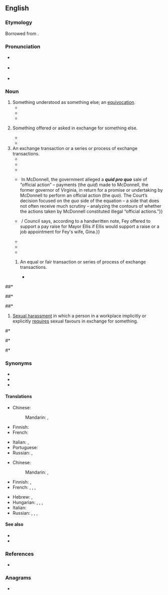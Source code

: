 ==English==
{{was wotd|2009|August|17}}

===Etymology===
Borrowed from {{bor|en|la|[[quid]] [[prō]] [[quō]]|lit=something for something}}.

===Pronunciation===
* {{a|UK}} {{IPA|en|/ˌkwɪd.pɹəʊˈkwəʊ/}}
* {{a|US}} {{IPA|en|/ˌkwɪd.pɹoʊˈkwoʊ/}}
* {{audio|en|en-au-quid pro quo.ogg|Audio (AU)}}

===Noun===
{{en-noun|quae pro quibus|quid pro quibus|quid pro quos}}

# Something understood as something else; an [[equivocation]].
#* {{quote-book|en|year=1844|by={{w|Arthur Schopenhauer}}|type=translation|author=[[s:Author:Richard Burdon Haldane|Richard Burdon Haldane]]|title=[[s:The World as Will and Representation/First Book|''The World as Will and Representation'', 2nd edition, first book]]|section=13|passage=The misunderstanding of the word or the '''quid pro quo''' is the unintentional pun, and is related to it exactly as folly is to wit.}}
#* {{quote-book|en|year=1912|by=[[w:Fyodor Dostoevsky|Fyodor Dostoevsky]]|type=translation|author=[[s:Constance Garnett|Constance Garnett]]|title=[[s:The Brothers Karamazov/Book V/Chapter 5|The Brothers Karamazov]]|section=part II, book V, chapter 5|passage=&ldquo;Is it simply a wild fantasy, or a mistake on the part of the old man &mdash; some impossible '''quid pro quo'''?&rdquo;}}
#* {{quote-book|en|year=1982 |title=Esthetics of Music |author=Carl Dahlhaus|page=52 |ISBN=|passage=His argument was formulated, not without reason, as a paradox, a '''quid pro quo''' of opposing concepts: form is declared to be content, thus its own opposite.}}
# {{lb|en|especially||legal}} Something offered or asked in exchange for something else.
#* {{quote-book|en|year=2002|author=Barry G. Silverman|title=[[s:Sklar v. Commissioner of Internal Revenue - Concurrence by Judge Silverman (2002)|Sklar v. Commissioner of Internal Revenue - Concurrence by Judge Silverman (2002)]]|passage=Section 170 states that '''quid pro quo''' donations, for which a taxpayer receives something in return, are not deductible.}}
#* {{quote-book|en|year=2014 |title=Nice Girls Don't Get the Corner Office|author=Lois P. Frankel| passage=People don't like to talk about it, but inherent to every relationship there's a '''quid pro quo'''— something that's exchanged in return for something else. The '''quid pro quo''' can be obvious, such as ''I give you a salary and in return I expect you to do a good job'', or more subtly, ''I give you a recommendation and in turn expect you'll help me get my expense check processed faster''. It's an unspoken system of bartering that goes on in relationships. Women aren't very good at capitalizing on the '''quid pro quo'''. Instead, they give away favors and expect little or nothing in return.}}
# An exchange transaction or a series or process of exchange transactions.
#* {{quote-book|en|title=Corporate Welfare Policy and the Welfare State| author=Davita Silfen Glasberg, ‎Daniel L. Skidmore| page=138| year=1997| passage=More importantly, the Chrysler bailout produced a '''quid pro quo''' wherein Congress agreed to pass bank deregulation legislation if banks agreed to convert substantial amounts of Chrysler's debt to equity.}}
#* {{quote-book|en|year=2006 |title=Administration of Government Contracts |author=John Cibinic, Jr., ‎Ralph C. Nash, ‎James F. Nagle |page=84| passage=The requisite intent is proved by showing a '''quid pro quo'''—an expectation of a favorable official act in return for the bribe.}}
#* {{quote-book|en|year=2012 |title=Tax Planning and Compliance for Tax-Exempt Organizations|author=Jody Blazek| passage=Neither the envelope nor the entry form indicated whether a donation was enclosed. Because there was no obligation to pay to enter the sweepstakes, payments voluntarily sent were fully deductible. No '''quid pro quo''' occurred.}}
#* {{quote-journal|en|date=July 13, 2016| title=SCOTUS ''Quid Pro Quo'' Analysis in McDonnell May Broadly Affect Bribery & Insider Trading Prosecutions| journal=Forbes| author=Robert Anello| passage=All are based on the concept of '''''quid pro quo''''', or “this for that” – the exchange of one thing for another.&nbsp;{{...}}&nbsp;In McDonnell, the government alleged a '''''quid pro quo''''' sale of “official action” – payments (the ''quid'') made to McDonnell, the former governor of Virginia, in return for a promise or undertaking by McDonnell to perform an official action (the ''quo''). The Court’s decision focused on the ''quo'' side of the equation – a side that does not often receive much scrutiny – analyzing the contours of whether the actions taken by McDonnell constituted illegal “official actions.”}}
#* {{quote-journal|en|journal=69 News| date=March 4, 2019| title=Phillipsburg council calls for new investigation of alleged '''quid pro quo'''| passage=Council says the mayor and a former councilman may have engaged in a "'''quid pro quo'''."&nbsp;/ {{...}}&nbsp;/ Council says, according to a handwritten note, Fey offered to support a pay raise for Mayor Ellis if Ellis would support a raise or a job appointment for Fey's wife, Gina.}}
#* {{quote-book|en|year=2004 |title=The Priest and the Great King: Temple-palace Relations in the Persian Empire| author=Lisbeth S. Fried |page=74| passage=The apparent exception at the Temple of Neith at Sais is likely due to an agreement, a '''quid pro quo''', made with Udjahorresnet, not to a failure to enact the command immediately.}}
#* {{quote-journal|en|journal=Forbes| date=Dec 14, 2011| title=Business Networking That Works ... It's Called '''Quid Pro Quo'''| author=Susan T. Spencer| passage=I call it '''quid pro quo''' while other authors have described it as “the art of reciprocity.”}}
#* {{quote-book|en|year=2018 |title=Quid Pro Quo|author=Vicki Grant| passage=All I'm asking for is a little '''quid pro quo'''. You know—you scratch my back, I'll scratch yours.}}
## {{rfv-sense|en}} An equal or fair transaction or series of process of exchange transactions.
##* {{quote-book|en|year=1837 |title=The Congressional Globe |author=United States. Congress |page=1977| passage=Mr. P. did not consider that branch, strictly and technically speaking, public revenue; at least it did not arise from taxation, because those persons who had paid this money had received a full equivalent for the same; there was a '''quid pro quo''' on both sides; and this was not taxation, it was a sale; the parties therefore from whom this money was derived had not been taxed.}}
<!--##* {{quote-book|en|year=1895|author=Uchimura Kanzo| title=[[s:The Diary of a Japanese Convert|The Diary of a Japanese Convert]]| chapter=1| passage=No less weightier was to be the youth's consideration for his master, who was to him no mere school teacher or college professor on '''quid pro quo''' principle, but a veritable didaskalos, in whom he could and must completely confide the care of his body and soul.}}-->
##* {{quote-book|en|year=1988| title=Industrial R&D and U.S. Technological Leadership| passage=What we should do, however, is insist that there be a '''quid pro quo''' — an equal exchange.}}
##* {{quote-book|en|title=Corruption in America| author=Zephyr Teachout|year=2014| page=239| passage=Most of those cases were about witness immunity deals (was there a quid pro quo?) or the meaning of '''quid pro quo''' in the classic “equality of exchange” sense.}}
##* {{quote-journal|en|title=Quid Pro Quo Diplomacy in US-Myanmar Relations| journal=Foreign Policy Journal| author=Nehginpao Kipgen| date=May 21, 2013| passage=US-Myanmar relations in the past few years have been largely based on a '''quid pro quo''' or tit for tat strategy. Some analysts also call it action for action or give and take strategy.}}
# {{lb|en|legal}} [[sexual harassment|Sexual harassment]] in which a person in a workplace implicitly or explicitly [[require]]s  sexual favours in exchange for something.
<!--#* {{quote-book|en|year=2005 |title=Sexual Harassment and Violence Against Women| author=Charles V. Dale| passage=The earliest judicial challenges involving tangible job detriment or '''quid pro quo''' harassment claims — filed by women who were allegedly fired for resisting sexual advances by their supervisors — were largely unsuccessful.}}-->
#* {{quote-book|en|title=Promoting Legal and Ethical Awareness| author=Ronald W. Scott| year=2008| page=140| passage=A '''quid pro quo''' complaint typically is lodged by an employee who has been denied opportunities because he or she refused a perpetrator's sexual advances or by an employee who has been denied opportunities because another employee obtained those opportunities by submitting to a perpetrator's sexual advances.}}
#* {{quote-book|en|year=2009 |title=Inventing Equal Opportunity|author=Frank Dobbin| passage=As for a legal remedy to the problem of harassment, the Court found that a proper, well-advertised grievance procedure could be used in a defense where sexual comments and horseplay created a “hostile environment,” but not in the '''quid pro quo''' cases that feminist Catharine MacKinnon had dubbed "put out or get out."}}
<!--#* {{quote-book|en|year=2015 |title=Equal Employment Opportunity Compliance Guide 2016| author=Buckley| page=4-23| passage=The employee brought a claim of '''quid pro quo''' harassment, but the court found that because the supervisor had torn up the memo following her refusal to have a drink with him, there was no actionable change in her employment. The court did note that the supervisor's behavior would be considered in the context of the employee's hostile environment sexual harassment claim.}}-->
#* {{quote-book|en|year=2018 |title=A Practical Guide to Equal Employment Opportunity |author=Walter B. Connolly, Jr., ‎Michael J. Connolly, ‎Joshua Feinstein| page=161| passage=American courts have recognized two forms of sexual harassment. In the first, '''quid pro quo''' cases, the violation occurs when an employer or supervisor conditions an employment benefit on the employee's providing sexual favors.}}

===Synonyms===
{{checksense|en}}
* {{l|en|barter}}
* {{l|en|swap}}
* {{l|en|trade}}

====Translations====
{{trans-top|something understood as another}}
* Chinese:
*: Mandarin: {{t+|zh|模稜|sc=Hani}}, {{t+|zh|含糊|sc=Hani}}
* Finnish: {{t+|fi|väärinkäsitys}}
* French: {{t+|fr|quiproquo|m}}
{{trans-mid}}
* Italian: {{t+|it|qui pro quo|m}},  {{t|it|quiproquò|m}}
* Portuguese: {{t+|pt|quiproquó|m}}
* Russian: {{t+|ru|квипрокво́|n}}, {{t|ru|кипроко́|n}}
{{trans-bottom}}

{{trans-top|this for that}}
* Chinese:
*: Mandarin: {{t|zh|等價交換|sc=Hani}}, {{t|zh|等价交换|tr=děngjià jiāohuàn|sc=Hani}}
* Finnish: {{t+|fi|vaihtokauppa}}, {{t+|fi|vastike}}
* French: {{t+|fr|contrepartie|f}}, {{t+|fr|donnant donnant}}, {{t+|fr|on ne donne rien pour rien}}, {{t+|fr|quid pro quo}}
{{trans-mid}}
* Hebrew: {{t|he|שמור לי ואשמור לך}}, {{t|he|יד רוחצת יד}}
* Hungarian: {{t|hu|viszontszolgáltatás}}, {{t+|hu|ellenszolgáltatás}}, {{t+|hu|egyenérték}}, {{t+|hu|ellenérték}}
* Italian: {{t+|it|do ut des}}
* Russian: {{t|ru|услу́га за услу́гу}}, {{t|ru|не́что за не́что}}, {{qualifier|colloquial}} {{t|ru|дашь на да́шь}}, {{t|ru|ты — мне, я — тебе́}}
{{trans-bottom}}

====See also====
* {{l|en|tit for tat}}
* {{l|en|you scratch my back and I'll scratch yours}}

===References===
* {{R:OneLook}}

===Anagrams===
* {{anagrams|en|a=dioopqqruu|quo pro quid}}